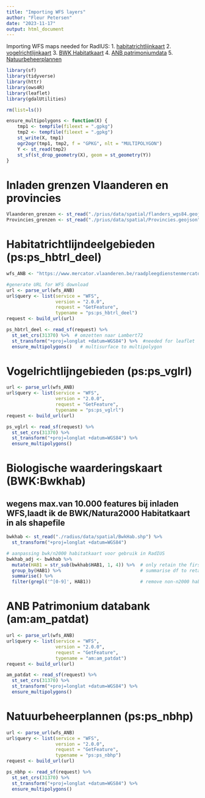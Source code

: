 ```yaml
---
title: "Importing WFS layers"
author: "Fleur Petersen"
date: "2023-11-17"
output: html_document
---
```


Importing WFS maps needed for RadIUS: 
    1. [habitatrichtlijnkaart](https://www.vlaanderen.be/datavindplaats/catalogus/habitatrichtlijndeelgebieden)
    2. [vogelrichtlijnkaart](https://www.vlaanderen.be/datavindplaats/catalogus/vogelrichtlijngebieden)
    3. [BWK Habitatkaart](https://www.vlaanderen.be/datavindplaats/catalogus/biologische-waarderingskaart-en-natura-2000-habitatkaart-toestand-2020)
    4. [ANB patrimoniumdata](https://www.vlaanderen.be/datavindplaats/catalogus/openbare-bossen-en-natuurdomeinen-beheerd-door-anb-in-naam-van-de-vlaamse-overheid) 
    5. [Natuurbeheerplannen](https://www.vlaanderen.be/datavindplaats/catalogus/natuurbeheerplannen)

```r
library(sf)
library(tidyverse) 
library(httr)
library(ows4R) 
library(leaflet)
library(gdalUtilities)
```


```r
rm(list=ls())
```

```r
ensure_multipolygons <- function(X) {
    tmp1 <- tempfile(fileext = ".gpkg")
    tmp2 <- tempfile(fileext = ".gpkg")
    st_write(X, tmp1)
    ogr2ogr(tmp1, tmp2, f = "GPKG", nlt = "MULTIPOLYGON")
    Y <- st_read(tmp2)
    st_sf(st_drop_geometry(X), geom = st_geometry(Y))
}
```

# Inladen grenzen Vlaanderen en provincies

```r
Vlaanderen_grenzen <- st_read("./prius/data/spatial/flanders_wgs84.geojson")
Provincies_grenzen <- st_read("./prius/data/spatial/Provincies.geojson")
```

# Habitatrichtlijndeelgebieden (ps:ps_hbtrl_deel)

```r
wfs_ANB <- "https://www.mercator.vlaanderen.be/raadpleegdienstenmercatorpubliek/wfs"

#generate URL for WFS download
url <- parse_url(wfs_ANB)
url$query <- list(service = "WFS",
                  version = "2.0.0", 
                  request = "GetFeature",
                  typename = "ps:ps_hbtrl_deel")
request <- build_url(url)

ps_hbtrl_deel <- read_sf(request) %>%
  st_set_crs(31370) %>%  # omzetten naar Lambert72
  st_transform("+proj=longlat +datum=WGS84") %>%  #needed for leaflet
  ensure_multipolygons()   # multisurface to multipolygon
```

# Vogelrichtlijngebieden (ps:ps_vglrl)

```r
url <- parse_url(wfs_ANB)
url$query <- list(service = "WFS",
                  version = "2.0.0", 
                  request = "GetFeature",
                  typename = "ps:ps_vglrl")
request <- build_url(url)

ps_vglrl <- read_sf(request) %>%
  st_set_crs(31370) %>%  
  st_transform("+proj=longlat +datum=WGS84") %>%  
  ensure_multipolygons()   
```

# Biologische waarderingskaart (BWK:Bwkhab)

## wegens max.van 10.000 features bij inladen WFS,laadt ik de BWK/Natura2000 Habitatkaart in als shapefile

```r
bwkhab <- st_read("./radius/data/spatial/BwkHab.shp") %>%
  st_transform("+proj=longlat +datum=WGS84")

# aanpassing bwk/n2000 habitatkaart voor gebruik in RadIUS
bwkhab_adj <- bwkhab %>% 
  mutate(HAB1 = str_sub(bwkhab$HAB1, 1, 4)) %>%  # only retain the first part of the HAB1 string
  group_by(HAB1) %>%                             # summarise df to retain one line per HAB1 value
  summarise() %>%                                    
  filter(grepl('^[0-9]', HAB1))                  # remove non-n2000 habitats
```

# ANB Patrimonium databank (am:am_patdat)

```r
url <- parse_url(wfs_ANB)
url$query <- list(service = "WFS",
                  version = "2.0.0", 
                  request = "GetFeature",
                  typename = "am:am_patdat")
request <- build_url(url)

am_patdat <- read_sf(request) %>%
  st_set_crs(31370) %>%  
  st_transform("+proj=longlat +datum=WGS84") %>%  
  ensure_multipolygons()   
```

# Natuurbeheerplannen (ps:ps_nbhp)

```r
url <- parse_url(wfs_ANB)
url$query <- list(service = "WFS",
                  version = "2.0.0", 
                  request = "GetFeature",
                  typename = "ps:ps_nbhp")
request <- build_url(url)

ps_nbhp <- read_sf(request) %>%
  st_set_crs(31370) %>%  
  st_transform("+proj=longlat +datum=WGS84") %>%  
  ensure_multipolygons()   
```
